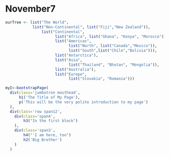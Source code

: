 November7
========

```r
ourTree <- list("The World",
  			list("Non-Continental", list("Fiji","New Zealand")),
				list("Continental",
               	  	  list("Africa", list("Ghana", "Kenya", "Morocco")),
                      list("Americas",
                      		list("North", list("Canada","Mexico")),
                            list("South",list("Chile","Bolivia"))),
                      list("Antarctica"),
                      list("Asia", 
                      		list("Thailand", "Bhutan", "Mongolia")),
                      list("Australia"),
					  list("Europe",
                    		list("Slovakia", "Romania")))
```

```r
myI<-bootstrapPage(
  div(class='jumbotron masthead',
      h1('The Title of My Page'),
      p('This will be the very polite introduction to my page')
  ),
  div(class='row span12',
    div(class='span4',
        h3("In the first block")
    ),
    div(class='span3',
        h4("'I am here, too")
        h2('Big Brother')
    )
  )
```  